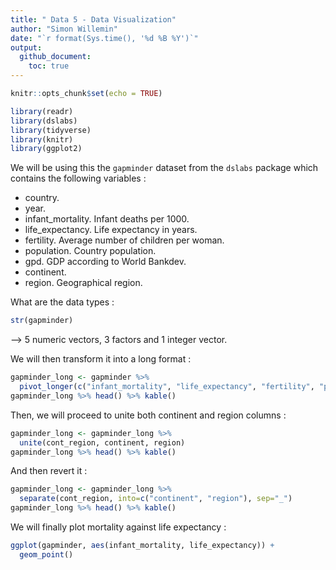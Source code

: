 ```yaml
---
title: " Data 5 - Data Visualization"
author: "Simon Willemin"
date: "`r format(Sys.time(), '%d %B %Y')`"
output: 
  github_document:
    toc: true
---
```


```r
knitr::opts_chunk$set(echo = TRUE)
```

```r
library(readr)
library(dslabs)
library(tidyverse)
library(knitr)
library(ggplot2)
```

We will be using this the `gapminder` dataset from the `dslabs` package which contains the following variables : 


* country.
* year.
* infant_mortality. Infant deaths per 1000.
* life_expectancy. Life expectancy in years.
* fertility. Average number of children per woman.
* population. Country population.
* gpd. GDP according to World Bankdev.
* continent.
* region. Geographical region.

What are the data types : 

```r
str(gapminder)
```

--> 5 numeric vectors, 3 factors and 1 integer vector.

We will then transform it into a long format : 

```r
gapminder_long <- gapminder %>% 
  pivot_longer(c("infant_mortality", "life_expectancy", "fertility", "population", "gdp"), names_to = "variable")
gapminder_long %>% head() %>% kable()
```

Then, we will proceed to unite both continent and region columns : 

```r
gapminder_long <- gapminder_long %>% 
  unite(cont_region, continent, region)
gapminder_long %>% head() %>% kable()
```

And then revert it : 

```r
gapminder_long <- gapminder_long %>% 
  separate(cont_region, into=c("continent", "region"), sep="_")
gapminder_long %>% head() %>% kable()
```

We will finally plot mortality against life expectancy : 

```r
ggplot(gapminder, aes(infant_mortality, life_expectancy)) +
  geom_point()
```


